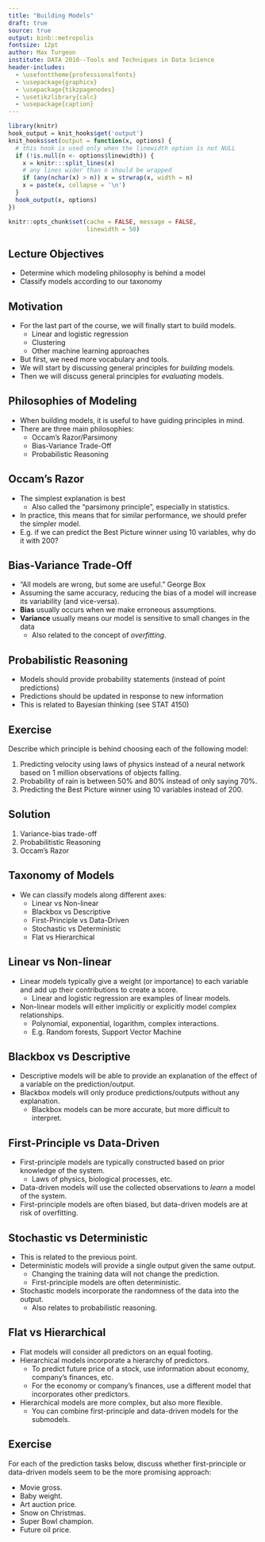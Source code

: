 ```yaml
---
title: "Building Models"
draft: true
source: true
output: binb::metropolis
fontsize: 12pt
author: Max Turgeon
institute: DATA 2010--Tools and Techniques in Data Science
header-includes:
  - \usefonttheme{professionalfonts}
  - \usepackage{graphicx}
  - \usepackage{tikzpagenodes}
  - \usetikzlibrary{calc}
  - \usepackage{caption}
---
```


```r
library(knitr)
hook_output = knit_hooks$get('output')
knit_hooks$set(output = function(x, options) {
  # this hook is used only when the linewidth option is not NULL
  if (!is.null(n <- options$linewidth)) {
    x = knitr:::split_lines(x)
    # any lines wider than n should be wrapped
    if (any(nchar(x) > n)) x = strwrap(x, width = n)
    x = paste(x, collapse = '\n')
  }
  hook_output(x, options)
})

knitr::opts_chunk$set(cache = FALSE, message = FALSE,
                      linewidth = 50)
```

## Lecture Objectives

  - Determine which modeling philosophy is behind a model
  - Classify models according to our taxonomy

## Motivation

  - For the last part of the course, we will finally start to build models.
    + Linear and logistic regression
    + Clustering
    + Other machine learning approaches
  - But first, we need more vocabulary and tools.
  - We will start by discussing general principles for *building* models.
  - Then we will discuss general principles for *evaluating* models.

<!-- ## Scoring functions and modeling -->

## Philosophies of Modeling

  - When building models, it is useful to have guiding principles in mind.
  - There are three main philosophies:
    + Occam's Razor/Parsimony
    + Bias-Variance Trade-Off
    + Probabilistic Reasoning
    
## Occam's Razor

  - The simplest explanation is best
    + Also called the "parsimony principle", especially in statistics.
  - In practice, this means that for similar performance, we should prefer the simpler model.
  - E.g. if we can predict the Best Picture winner using 10 variables, why do it with 200?

## Bias-Variance Trade-Off

  - "All models are wrong, but some are useful." George Box
  - Assuming the same accuracy, reducing the bias of a model will increase its variability (and vice-versa).
  - **Bias** usually occurs when we make erroneous assumptions.
  - **Variance** usually means our model is sensitive to small changes in the data
    + Also related to the concept of *overfitting*.

## Probabilistic Reasoning

  - Models should provide probability statements (instead of point predictions)
  - Predictions should be updated in response to new information
  - This is related to Bayesian thinking (see STAT 4150)

## Exercise

Describe which principle is behind choosing each of the following model:

  1. Predicting velocity using laws of physics instead of a neural network based on 1 million observations of objects falling.
  2. Probability of rain is between 50% and 80% instead of only saying 70%.
  3. Predicting the Best Picture winner using 10 variables instead of 200.

## Solution

  1. Variance-bias trade-off
  2. Probabilitistic Reasoning
  3. Occam's Razor

## Taxonomy of Models

  - We can classify models along different axes:
    + Linear vs Non-linear
    + Blackbox vs Descriptive
    + First-Principle vs Data-Driven
    + Stochastic vs Deterministic
    + Flat vs Hierarchical
    
## Linear vs Non-linear

  - Linear models typically give a weight (or importance) to each variable and add up their contributions to create a score.
    + Linear and logistic regression are examples of linear models.
  - Non-linear models will either implicitly or explicitly model complex relationships.
    + Polynomial, exponential, logarithm, complex interactions.
    + E.g. Random forests, Support Vector Machine

## Blackbox vs Descriptive

  - Descriptive models will be able to provide an explanation of the effect of a variable on the prediction/output.
  - Blackbox models will only produce predictions/outputs without any explanation.
    + Blackbox models can be more accurate, but more difficult to interpret.

## First-Principle vs Data-Driven

  - First-principle models are typically constructed based on prior knowledge of the system.
    + Laws of physics, biological processes, etc.
  - Data-driven models will use the collected observations to *learn* a model of the system.
  - First-principle models are often biased, but data-driven models are at risk of overfitting.

## Stochastic vs Deterministic

  - This is related to the previous point.
  - Deterministic models will provide a single output given the same output.
    + Changing the training data will not change the prediction.
    + First-principle models are often deterministic.
  - Stochastic models incorporate the randomness of the data into the output.
    + Also relates to probabilistic reasoning.

## Flat vs Hierarchical

  - Flat models will consider all predictors on an equal footing.
  - Hierarchical models incorporate a hierarchy of predictors.
    + To predict future price of a stock, use information about economy, company's finances, etc.
    + For the economy or company's finances, use a different model that incorporates other predictors.
  - Hierarchical models are more complex, but also more flexible.
    + You can combine first-principle and data-driven models for the submodels.

## Exercise

For each of the prediction tasks below, discuss whether first-principle or data-driven models seem to be the more promising approach:

  - Movie gross.
  - Baby weight.
  - Art auction price.
  - Snow on Christmas.
  - Super Bowl champion.
  - Future oil price.


<!-- ## Baseline Models {.allowframebreaks} -->

<!--   - In the next lecture, we will discuss how to evaluate models. -->
<!--   - But as a first step, we want our models to be better than a baseline model. -->
<!--     + What is a baseline model? -->
<!--   -  -->

<!-- ## Summary -->

<!--   -  -->